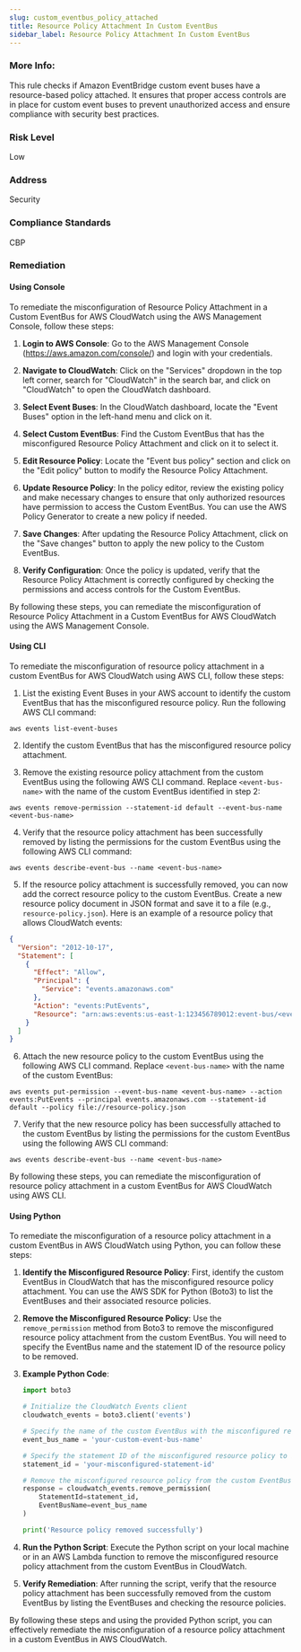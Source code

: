 ```yaml
---
slug: custom_eventbus_policy_attached
title: Resource Policy Attachment In Custom EventBus
sidebar_label: Resource Policy Attachment In Custom EventBus
---
```


### More Info:

This rule checks if Amazon EventBridge custom event buses have a resource-based policy attached. It ensures that proper access controls are in place for custom event buses to prevent unauthorized access and ensure compliance with security best practices.

### Risk Level

Low

### Address

Security

### Compliance Standards

CBP

### Remediation

#### Using Console

To remediate the misconfiguration of Resource Policy Attachment in a Custom EventBus for AWS CloudWatch using the AWS Management Console, follow these steps:

1. **Login to AWS Console**: Go to the AWS Management Console (https://aws.amazon.com/console/) and login with your credentials.

2. **Navigate to CloudWatch**: Click on the "Services" dropdown in the top left corner, search for "CloudWatch" in the search bar, and click on "CloudWatch" to open the CloudWatch dashboard.

3. **Select Event Buses**: In the CloudWatch dashboard, locate the "Event Buses" option in the left-hand menu and click on it.

4. **Select Custom EventBus**: Find the Custom EventBus that has the misconfigured Resource Policy Attachment and click on it to select it.

5. **Edit Resource Policy**: Locate the "Event bus policy" section and click on the "Edit policy" button to modify the Resource Policy Attachment.

6. **Update Resource Policy**: In the policy editor, review the existing policy and make necessary changes to ensure that only authorized resources have permission to access the Custom EventBus. You can use the AWS Policy Generator to create a new policy if needed.

7. **Save Changes**: After updating the Resource Policy Attachment, click on the "Save changes" button to apply the new policy to the Custom EventBus.

8. **Verify Configuration**: Once the policy is updated, verify that the Resource Policy Attachment is correctly configured by checking the permissions and access controls for the Custom EventBus.

By following these steps, you can remediate the misconfiguration of Resource Policy Attachment in a Custom EventBus for AWS CloudWatch using the AWS Management Console.

#### Using CLI

To remediate the misconfiguration of resource policy attachment in a custom EventBus for AWS CloudWatch using AWS CLI, follow these steps:

1. List the existing Event Buses in your AWS account to identify the custom EventBus that has the misconfigured resource policy. Run the following AWS CLI command:

```
aws events list-event-buses
```

2. Identify the custom EventBus that has the misconfigured resource policy attachment.

3. Remove the existing resource policy attachment from the custom EventBus using the following AWS CLI command. Replace `<event-bus-name>` with the name of the custom EventBus identified in step 2:

```
aws events remove-permission --statement-id default --event-bus-name <event-bus-name>
```

4. Verify that the resource policy attachment has been successfully removed by listing the permissions for the custom EventBus using the following AWS CLI command:

```
aws events describe-event-bus --name <event-bus-name>
```

5. If the resource policy attachment is successfully removed, you can now add the correct resource policy to the custom EventBus. Create a new resource policy document in JSON format and save it to a file (e.g., `resource-policy.json`). Here is an example of a resource policy that allows CloudWatch events:

```json
{
  "Version": "2012-10-17",
  "Statement": [
    {
      "Effect": "Allow",
      "Principal": {
        "Service": "events.amazonaws.com"
      },
      "Action": "events:PutEvents",
      "Resource": "arn:aws:events:us-east-1:123456789012:event-bus/<event-bus-name>"
    }
  ]
}
```

6. Attach the new resource policy to the custom EventBus using the following AWS CLI command. Replace `<event-bus-name>` with the name of the custom EventBus:

```
aws events put-permission --event-bus-name <event-bus-name> --action events:PutEvents --principal events.amazonaws.com --statement-id default --policy file://resource-policy.json
```

7. Verify that the new resource policy has been successfully attached to the custom EventBus by listing the permissions for the custom EventBus using the following AWS CLI command:

```
aws events describe-event-bus --name <event-bus-name>
```

By following these steps, you can remediate the misconfiguration of resource policy attachment in a custom EventBus for AWS CloudWatch using AWS CLI.

#### Using Python

To remediate the misconfiguration of a resource policy attachment in a custom EventBus in AWS CloudWatch using Python, you can follow these steps:

1. **Identify the Misconfigured Resource Policy**: First, identify the custom EventBus in CloudWatch that has the misconfigured resource policy attachment. You can use the AWS SDK for Python (Boto3) to list the EventBuses and their associated resource policies.

2. **Remove the Misconfigured Resource Policy**: Use the `remove_permission` method from Boto3 to remove the misconfigured resource policy attachment from the custom EventBus. You will need to specify the EventBus name and the statement ID of the resource policy to be removed.

3. **Example Python Code**:
   
   ```python
   import boto3

   # Initialize the CloudWatch Events client
   cloudwatch_events = boto3.client('events')

   # Specify the name of the custom EventBus with the misconfigured resource policy
   event_bus_name = 'your-custom-event-bus-name'
   
   # Specify the statement ID of the misconfigured resource policy to be removed
   statement_id = 'your-misconfigured-statement-id'

   # Remove the misconfigured resource policy from the custom EventBus
   response = cloudwatch_events.remove_permission(
       StatementId=statement_id,
       EventBusName=event_bus_name
   )

   print('Resource policy removed successfully')
   ```
   
4. **Run the Python Script**: Execute the Python script on your local machine or in an AWS Lambda function to remove the misconfigured resource policy attachment from the custom EventBus in CloudWatch.

5. **Verify Remediation**: After running the script, verify that the resource policy attachment has been successfully removed from the custom EventBus by listing the EventBuses and checking the resource policies.

By following these steps and using the provided Python script, you can effectively remediate the misconfiguration of a resource policy attachment in a custom EventBus in AWS CloudWatch.

